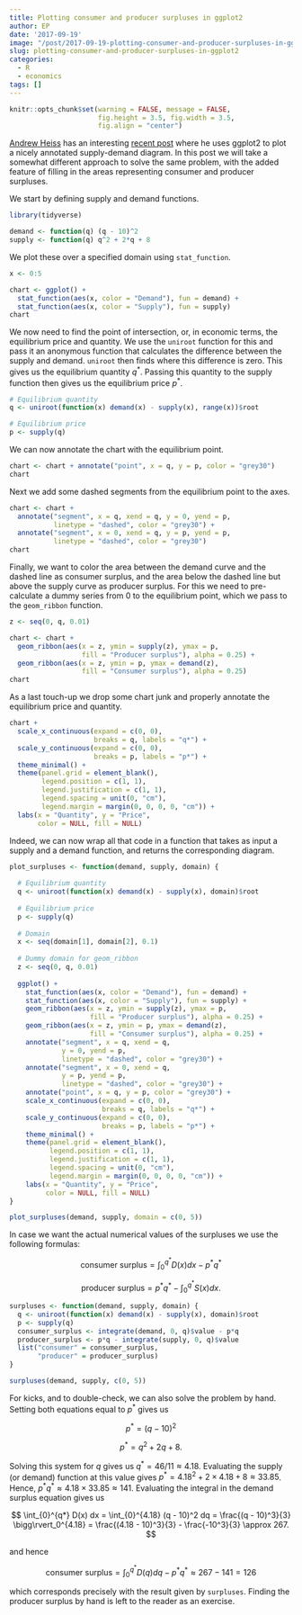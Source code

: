 ```yaml
---
title: Plotting consumer and producer surpluses in ggplot2
author: EP
date: '2017-09-19'
image: "/post/2017-09-19-plotting-consumer-and-producer-surpluses-in-ggplot2_files/figure-html/finished_chart-1"
slug: plotting-consumer-and-producer-surpluses-in-ggplot2
categories:
  - R
  - economics
tags: []
---
```


```r
knitr::opts_chunk$set(warning = FALSE, message = FALSE, 
                      fig.height = 3.5, fig.width = 3.5,
                      fig.align = "center")
```

[Andrew Heiss](https://twitter.com/andrewheiss) has an interesting [recent 
post](https://www.andrewheiss.com/blog/2017/09/15/create-supply-and-demand-economics-curves-with-ggplot2/)
where he uses ggplot2 to plot a nicely annotated supply-demand 
diagram. In this post we will take a somewhat different approach to solve the
same problem, with the added feature of filling in the areas representing
consumer and producer surpluses.

We start by defining supply and demand functions.

```r
library(tidyverse)

demand <- function(q) (q - 10)^2
supply <- function(q) q^2 + 2*q + 8
```

We plot these over a specified domain using `stat_function`.

```r
x <- 0:5

chart <- ggplot() +
  stat_function(aes(x, color = "Demand"), fun = demand) +
  stat_function(aes(x, color = "Supply"), fun = supply)
chart
```

We now need to find the point of intersection, or, in economic terms, the 
equilibrium price and quantity. We use the `uniroot` function for this and pass 
it an anonymous function that calculates the difference between the supply and 
demand. `uniroot` then finds where this difference is zero. This gives us the
equilibrium quantity $q^*$. Passing this quantity to the supply function then
gives us the equilibrium price $p^*$.

```r
# Equilibrium quantity
q <- uniroot(function(x) demand(x) - supply(x), range(x))$root

# Equilibrium price
p <- supply(q)
```

We can now annotate the chart with the equilibrium point.

```r

chart <- chart + annotate("point", x = q, y = p, color = "grey30")
chart
```

Next we add some dashed segments from the equilibrium point to the axes. 

```r
chart <- chart + 
  annotate("segment", x = q, xend = q, y = 0, yend = p,
           linetype = "dashed", color = "grey30") +
  annotate("segment", x = 0, xend = q, y = p, yend = p,
           linetype = "dashed", color = "grey30")
chart
```

Finally, we want to color the area between the demand curve and the dashed line
as consumer surplus, and the area below the dashed line but above the supply
curve as producer surplus. For this we need to pre-calculate a dummy series from
0 to the equilibrium point, which we pass to the `geom_ribbon` function.

```r
z <- seq(0, q, 0.01)

chart <- chart + 
  geom_ribbon(aes(x = z, ymin = supply(z), ymax = p,
                  fill = "Producer surplus"), alpha = 0.25) +
  geom_ribbon(aes(x = z, ymin = p, ymax = demand(z),
                  fill = "Consumer surplus"), alpha = 0.25)
chart
```

As a last touch-up we drop some chart junk and properly annotate the equilibrium
price and quantity.

```r
chart + 
  scale_x_continuous(expand = c(0, 0), 
                     breaks = q, labels = "q*") +
  scale_y_continuous(expand = c(0, 0), 
                     breaks = p, labels = "p*") +
  theme_minimal() +
  theme(panel.grid = element_blank(),
        legend.position = c(1, 1), 
        legend.justification = c(1, 1),
        legend.spacing = unit(0, "cm"), 
        legend.margin = margin(0, 0, 0, 0, "cm")) +
  labs(x = "Quantity", y = "Price", 
       color = NULL, fill = NULL)
```

Indeed, we can now wrap all that code in a function that takes as input a supply
and a demand function, and returns the corresponding diagram.

```r
plot_surpluses <- function(demand, supply, domain) {
  
  # Equilibrium quantity
  q <- uniroot(function(x) demand(x) - supply(x), domain)$root
  
  # Equilibrium price
  p <- supply(q)
  
  # Domain
  x <- seq(domain[1], domain[2], 0.1)
  
  # Dummy domain for geom_ribbon
  z <- seq(0, q, 0.01)
  
  ggplot() +
    stat_function(aes(x, color = "Demand"), fun = demand) +
    stat_function(aes(x, color = "Supply"), fun = supply) +
    geom_ribbon(aes(x = z, ymin = supply(z), ymax = p,
                    fill = "Producer surplus"), alpha = 0.25) +
    geom_ribbon(aes(x = z, ymin = p, ymax = demand(z),
                    fill = "Consumer surplus"), alpha = 0.25) +
    annotate("segment", x = q, xend = q,
             y = 0, yend = p,
             linetype = "dashed", color = "grey30") +
    annotate("segment", x = 0, xend = q,
             y = p, yend = p,
             linetype = "dashed", color = "grey30") +
    annotate("point", x = q, y = p, color = "grey30") +
    scale_x_continuous(expand = c(0, 0), 
                       breaks = q, labels = "q*") +
    scale_y_continuous(expand = c(0, 0), 
                       breaks = p, labels = "p*") +
    theme_minimal() +
    theme(panel.grid = element_blank(),
          legend.position = c(1, 1), 
          legend.justification = c(1, 1),
          legend.spacing = unit(0, "cm"), 
          legend.margin = margin(0, 0, 0, 0, "cm")) +
    labs(x = "Quantity", y = "Price", 
         color = NULL, fill = NULL)
}

plot_surpluses(demand, supply, domain = c(0, 5))
```

In case we want the actual numerical values of the surpluses we use the
following formulas:

$$
\text{consumer surplus} = \int_{0}^{q^*} D(x) dx - p^*q^*
$$

$$
\text{producer surplus} = p^*q^* - \int_{0}^{q^*} S(x) dx.
$$

```r
surpluses <- function(demand, supply, domain) {
  q <- uniroot(function(x) demand(x) - supply(x), domain)$root
  p <- supply(q)
  consumer_surplus <- integrate(demand, 0, q)$value - p*q
  producer_surplus <- p*q - integrate(supply, 0, q)$value
  list("consumer" = consumer_surplus,
       "producer" = producer_surplus)
}

surpluses(demand, supply, c(0, 5))
```

For kicks, and to double-check, we can also solve the problem by hand. Setting
both equations equal to $p^*$ gives us

$$
p^* = (q - 10)^2
$$

$$
p^* = q^2 + 2q + 8.
$$

Solving this system for $q$ gives us $q^* = 46/11 \approx 4.18$. Evaluating the 
supply (or demand) function at this value gives $p^* = 4.18^2 + 2 \times 4.18 + 
8 \approx 33.85$. Hence, $p^*q^* \approx 4.18 \times 33.85 \approx 141$.
Evaluating the integral in the demand surplus equation gives us

$$
\int_{0}^{q*} D(x) dx = \int_{0}^{4.18} (q - 10)^2 dq = \frac{(q - 10)^3}{3} \bigg\rvert_0^{4.18} = \frac{(4.18 - 10)^3}{3} - \frac{-10^3}{3} \approx 267.
$$

and hence

$$
\text{consumer surplus} = \int_{0}^{q^*} D(q) dq - p^*q^* \approx 267 - 141 = 126
$$

which corresponds precisely with the result given by `surpluses`. Finding the
producer surplus by hand is left to the reader as an exercise.
